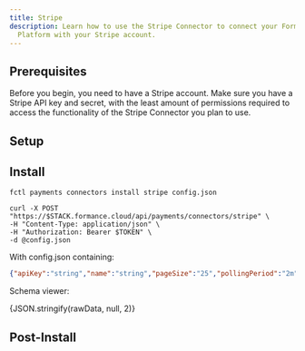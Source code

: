 ```yaml
---
title: Stripe
description: Learn how to use the Stripe Connector to connect your Formance
  Platform with your Stripe account.
---
```



## Prerequisites

Before you begin, you need to have a Stripe account. Make sure you have a Stripe API key and secret, with the least amount of permissions required to access the functionality of the Stripe Connector you plan to use.

<ApiWarning/>

## Setup

<Stripe/>

## Install

<StackCmd>

```shell
fctl payments connectors install stripe config.json
```

```shell
curl -X POST "https://$STACK.formance.cloud/api/payments/connectors/stripe" \
-H "Content-Type: application/json" \
-H "Authorization: Bearer $TOKEN" \
-d @config.json
```

</StackCmd>

With config.json containing:

```json
{"apiKey":"string","name":"string","pageSize":"25","pollingPeriod":"2m"}
```

Schema viewer:

<CodeBlock language="json-schema">{JSON.stringify(rawData, null, 2)}</CodeBlock>

## Post-Install

<StripePostInstall/>
